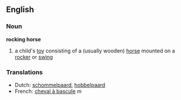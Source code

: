 ==English==
===Noun===
'''rocking horse'''
#a child's [[toy]] consisting of a (usually wooden) [[horse]] mounted on a [[rocker]] or [[swing]]

===Translations===
*Dutch: [[schommelpaard]], [[hobbelpaard]]
*French: [[cheval à bascule]] ''m''